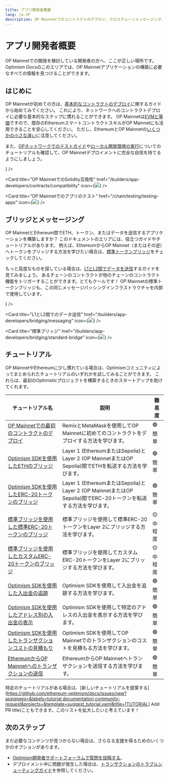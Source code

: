 ```yaml
---
title: アプリ開発者概要
lang: ja-JP
description: OP Mainnetでのコントラクトのデプロイ、クロスチェーンメッセージング、アプリケーション構築のためのチュートリアルについて学びましょう。
---
```



# アプリ開発者概要

OP Mainnetでの開発を検討している開発者の方へ、ここが正しい場所です。
Optimism Docsのこのエリアでは、OP Mainnetアプリケーションの構築に必要なすべての情報を見つけることができます。

## はじめに

OP Mainnetが初めての方は、[基本的なコントラクトのデプロイ](/chain/getting-started)に関するガイドから始めてみてください。
これにより、ネットワークへのコントラクトデプロイに必要な基本的なステップに慣れることができます。
OP Mainnetは[EVMと等価](https://web.archive.org/web/20231127160757/https://medium.com/ethereum-optimism/introducing-evm-equivalence-5c2021deb306)ですので、既存のEthereumスマートコントラクトスキルがOP Mainnetにも活用できることを安心してください。
ただし、EthereumとOP Mainnetの[いくつかの小さな違い](/chain/differences)に注意してください。

また、[OPネットワークでのテストガイド](/chain/testing/testing-apps)や[ローカル開発環境の実行](/chain/testing/dev-node)についてのチュートリアルも確認して、OP Mainnetデプロイメントに完全な自信を持てるようにしましょう。

<Cards>
  <Card title="OP Mainnetへの最初のコントラクトのデプロイ" href="/builders/app-developers/tutorials/first-contract" icon={<img src="/img/icons/shapes.svg" />} />

  <Card title="OP MainnetでのSolidity互換性" href="/builders/app-developers/contracts/compatibility" icon={<img src="/img/icons/shapes.svg" />} />

  <Card title="OP Mainnetでのアプリのテスト" href="/chain/testing/testing-apps" icon={<img src="/img/icons/shapes.svg" />} />
</Cards>

## ブリッジとメッセージング

OP MainnetとEthereum間でETH、トークン、またはデータを送信するアプリケーションを構築しますか？
このドキュメントのエリアには、役立つガイドやチュートリアルがあります。
例えば、EthereumからOP Mainnet（またはその逆）へトークンをブリッジする方法を学びたい場合は、[標準トークンブリッジ](/builders/app-developers/bridging/standard-bridge)をチェックしてください。

もっと高度なものを探している場合は、[L1とL2間でデータを送信](/builders/app-developers/bridging/messaging)するガイドを見てみましょう。
あるチェーンのコントラクトが他のチェーンのコントラクト機能をトリガーすることができます。とてもクールです！
OP Mainnetの標準トークンブリッジも、この同じメッセージパッシングインフラストラクチャを内部で使用しています。

<Cards>
  <Card title="OP Mainnetでのブリッジの基本" href="/builders/app-developers/bridging/basics" icon={<img src="/img/icons/shapes.svg" />} />

  <Card title="L1とL2間でのデータ送信" href="/builders/app-developers/bridging/messaging" icon={<img src="/img/icons/shapes.svg" />} />

  <Card title="標準ブリッジ" href="/builders/app-developers/bridging/standard-bridge" icon={<img src="/img/icons/shapes.svg" />} />
</Cards>

## チュートリアル

OP MainnetやEthereumに少し慣れている場合は、Optimismコミュニティによってまとめられたチュートリアルのいずれかを試してみることができます。
これらは、最初のOptimisticプロジェクトを構築するときのスタートアップを助けてくれます。

| チュートリアル名                                                                                                   | 説明                                                                                                                       | 難易度             |
| -------------------------------------------------------------------------------------------------------------- | ------------------------------------------------------------------------------------------------------------------------ | --------------- |
| [OP Mainnetでの最初のコントラクトのデプロイ](/tutorials/first-contract)                                         | RemixとMetaMaskを使用してOP Mainnetに初めてのコントラクトをデプロイする方法を学びます。                                      | 🟢 簡単          |
| [Optimism SDKを使用したETHのブリッジ](/tutorials/cross-dom-bridge-eth)                                           | Layer 1 (EthereumまたはSepolia)とLayer 2 (OP MainnetまたはOP Sepolia)間でETHを転送する方法を学びます。                    | 🟢 簡単          |
| [Optimism SDKを使用したERC-20トークンのブリッジ](/tutorials/cross-dom-bridge-erc20)                               | Layer 1 (EthereumまたはSepolia)とLayer 2 (OP MainnetまたはOP Sepolia)間でERC-20トークンを転送する方法を学びます。          | 🟢 簡単          |
| [標準ブリッジを使用した標準ERC-20トークンのブリッジ](/tutorials/standard-bridge-standard-token)                  | 標準ブリッジを使用して標準ERC-20トークンをLayer 2にブリッジする方法を学びます。                                             | 🟡 中程度        |
| [標準ブリッジを使用したカスタムERC-20トークンのブリッジ](/tutorials/standard-bridge-custom-token)                | 標準ブリッジを使用してカスタムERC-20トークンをLayer 2にブリッジする方法を学びます。                                         | 🟡 中程度        |
| [Optimism SDKを使用した入出金の追跡](/tutorials/sdk-trace-txns)                                                  | Optimism SDKを使用して入出金を追跡する方法を学びます。                                                                   | 🟢 簡単          |
| [Optimism SDKを使用したアドレス別の入出金の表示](/tutorials/sdk-view-txns)                                       | Optimism SDKを使用して特定のアドレスの入出金を表示する方法を学びます。                                                   | 🟢 簡単          |
| [Optimism SDKを使用したトランザクションコストの見積もり](/tutorials/sdk-view-txns)                               | Optimism SDKを使用してOP Mainnetでのトランザクションのコストを見積もる方法を学びます。                                     | 🟢 簡単          |
| [EthereumからOP Mainnetへのトランザクションの送信](/tutorials/send-tx-from-eth)                                  | EthereumからOP Mainnetへトランザクションを送信する方法を学びます。                                                      | 🟢 簡単          |

特定のチュートリアルがある場合は、[新しいチュートリアルを提案する](https://github.com/ethereum-optimism/docs/issues/new?assignees=&labels=tutorial,documentation,community-request&projects=&template=suggest_tutorial.yaml&title=[TUTORIAL] Add PR title)こともできます。このリストを拡大したいと考えています！

## 次のステップ

まだ必要なコンテンツが見つからない場合は、さらなる支援を得るためのいくつかのオプションがあります。

*   [Optimism開発者サポートフォーラムで質問を投稿する](https://github.com/ethereum-optimism/developers/discussions)。
*   デプロイメント中に問題が発生した場合は、[トランザクションのトラブルシューティングガイド](./transactions/troubleshooting)を参照してください。
